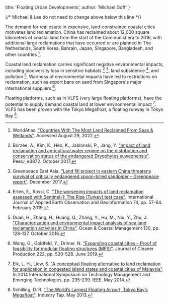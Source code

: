 
  title: 'Floating Urban Developments',
  author: 'Michael Goff'
}

{/* Michael & Lee do not need to change above below this line */}


The demand for real estate in expensive, land-constrained coastal cities motivates land reclamation. China has reclaimed about 12,000 square kilometers of coastal land from the start of the Communist era to 2016, with additional large reclamations that have occurred or are planned in The Netherlands, South Korea, Bahrain, Japan, Singapore, Bangladesh, and other countries [^{ WorldAtlas2022 }].

[^{ WorldAtlas2022 }]: WorldAtlas. ["Countries With The Most Land Reclaimed From Seas & Wetlands"](https://www.worldatlas.com/articles/countries-with-the-most-reclaimed-land.html). Accessed August 29, 2022.

Coastal land reclamation carries significant negative environmental impacts, including biodiversity loss in sensitive habitats [^{ Borzee2017 }] [^{ greenpeaceasia2017 }], land subsidence [^{ ertenRossi2019 }], and pollution [^{ duanzhang2016 }]. Wariness of environmental impacts have led to restrictions on reclamation, such as export bans on sand from Singapore's major international suppliers [^{ wangGoldfield2019 }].

[^{ Borzee2017 }]: Borzée, A., Kim, K., Heo, K., Jablonski, P., Jang, Y. ["Impact of land reclamation and agricultural water regime on the distribution and conservation status of the endangered Dryophytes suweonensis"](https://www.ncbi.nlm.nih.gov/pmc/articles/PMC5631092/). PeerJ, e3872. October 2017.

[^{ greenpeaceasia2017 }]: Greenpeace East Asia. ["Land fill project in eastern China threatens survival of critically endangered spoon-billed sandpiper – Greenpeace report"](https://www.greenpeace.org/eastasia/press/1171/land-fill-project-in-eastern-china-threatens-survival-of-critically-endangered-spoon-billed-sandpiper-greenpeace-report/). December 2017.

[^{ ertenRossi2019 }]: Erten, E., Rossi, C. ["The worsening impacts of land reclamation assessed with Sentinel-1: The Rize (Turkey) test case"](https://www.sciencedirect.com/science/article/pii/S0303243418303957). International Journal of Applied Earth Observation and Geoinformation 74, pp. 57-64. February 2019.

[^{ duanzhang2016 }]: Duan, H., Zhang, H., Huang, Q., Zhang, Y., Hu, M., Niu, Y., Zhu, J. ["Characterization and environmental impact analysis of sea land reclamation activities in China"](https://www.sciencedirect.com/science/article/abs/pii/S0964569116301156). Ocean & Coastal Management 130, pp. 128-137. October 2016.

[^{ wangGoldfield2019 }]: Wang, G., Goldfeld, Y., Drimer, N. ["Expanding coastal cities – Proof of feasibility for modular floating structures (MFS)"](https://www.sciencedirect.com/science/article/abs/pii/S0959652619306900). Journal of Cleaner Production 222, pp. 520-528. June 2019.

Floating platforms, such as in VLFS (very large floating platforms), have the potential to supply demand coastal land at lower environmental impact [^{ eikliew2014 }]. VLFS has been proven with the Tokyo Megafloat, a floating runway in Tokyo Bay [^{ schillingdr2013 }].

[^{ eikliew2014 }]: Eik, L. H., Liew, S. ["A conceptual floating alternative to land reclamation for application in congested island states and coastal cities of Malaysia"](https://ieeexplore.ieee.org/abstract/document/6936512). In 2014 International Symposium on Technology Management and Emerging Technologies, pp. 235-239. IEEE. May 2014.

[^{ schillingdr2013 }]: Schilling, D. R. ["The World’s Largest Floating Airport, Tokyo Bay’s Megafloat"](https://www.industrytap.com/worlds-largest-floating-airport-in-tokyo-bay/3684). Industry Tap. May 2013.



